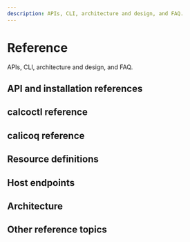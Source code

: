 ```yaml
---
description: APIs, CLI, architecture and design, and FAQ.
---
```



# Reference

APIs, CLI, architecture and design, and FAQ.

## API and installation references

<DocCardLinkLayout>
  <DocCardLink docId='reference/api' />
  <DocCardLink docId='reference/installation/api' />
  <DocCardLink docId='reference/installation/helm_customization' />
  <DocCardLink docId='reference/rest-api-reference' />
  <DocCardLink docId='reference/installation/tigerastatus' />
</DocCardLinkLayout>

## calcoctl reference

<DocCardLinkLayout>
  <DocCardLink docId='reference/clis/calicoctl/overview' />
  <DocCardLink docId='reference/clis/calicoctl/apply' />
  <DocCardLink docId='reference/clis/calicoctl/captured-packets' />
  <DocCardLink docId='reference/clis/calicoctl/cluster/overview' />
  <DocCardLink docId='reference/clis/calicoctl/cluster/diags' />
  <DocCardLink docId='reference/clis/calicoctl/convert' />
  <DocCardLink docId='reference/clis/calicoctl/create' />
  <DocCardLink docId='reference/clis/calicoctl/delete' />
  <DocCardLink docId='reference/clis/calicoctl/get' />
  <DocCardLink docId='reference/clis/calicoctl/ipam/overview' />
  <DocCardLink docId='reference/clis/calicoctl/ipam/check' />
  <DocCardLink docId='reference/clis/calicoctl/ipam/release' />
  <DocCardLink docId='reference/clis/calicoctl/ipam/show' />
  <DocCardLink docId='reference/clis/calicoctl/ipam/configure' />
  <DocCardLink docId='reference/clis/calicoctl/ipam/split' />
  <DocCardLink docId='reference/clis/calicoctl/datastore/overview' />
  <DocCardLink docId='reference/clis/calicoctl/datastore/migrate/overview' />
  <DocCardLink docId='reference/clis/calicoctl/datastore/migrate/lock' />
  <DocCardLink docId='reference/clis/calicoctl/datastore/migrate/unlock' />
  <DocCardLink docId='reference/clis/calicoctl/label' />
  <DocCardLink docId='reference/clis/calicoctl/node/overview' />
  <DocCardLink docId='reference/clis/calicoctl/node/run' />
  <DocCardLink docId='reference/clis/calicoctl/node/status' />
  <DocCardLink docId='reference/clis/calicoctl/node/diags' />
  <DocCardLink docId='reference/clis/calicoctl/node/checksystem' />
  <DocCardLink docId='reference/clis/calicoctl/patch' />
  <DocCardLink docId='reference/clis/calicoctl/replace' />
  <DocCardLink docId='reference/clis/calicoctl/version' />
</DocCardLinkLayout>


## calicoq reference

<DocCardLinkLayout>
  <DocCardLink docId='reference/clis/calicoq/overview' />
  <DocCardLink docId='reference/clis/calicoq/selectors' />
  <DocCardLink docId='reference/clis/calicoq/endpoint' />
  <DocCardLink docId='reference/clis/calicoq/eval' />
  <DocCardLink docId='reference/clis/calicoq/host' />
  <DocCardLink docId='reference/clis/calicoq/policy' />
  <DocCardLink docId='reference/clis/calicoq/version' />
</DocCardLinkLayout>

## Resource definitions

<DocCardLinkLayout>
  <DocCardLink docId='reference/resources/overview' />
  <DocCardLink docId='reference/resources/bgpconfig' />
  <DocCardLink docId='reference/resources/bgppeer' />
  <DocCardLink docId='reference/resources/bgpfilter' />
  <DocCardLink docId='reference/resources/blockaffinity' />
  <DocCardLink docId='reference/resources/caliconodestatus' />
  <DocCardLink docId='reference/resources/compliance-reports/overview' />
  <DocCardLink docId='reference/resources/compliance-reports/inventory' />
  <DocCardLink docId='reference/resources/compliance-reports/network-access' />
  <DocCardLink docId='reference/resources/compliance-reports/policy-audit' />
  <DocCardLink docId='reference/resources/compliance-reports/cis-benchmark' />
  <DocCardLink docId='reference/resources/deeppacketinspection' />
  <DocCardLink docId='reference/resources/egressgatewaypolicy' />
  <DocCardLink docId='reference/resources/externalnetwork' />
  <DocCardLink docId='reference/resources/felixconfig' />
  <DocCardLink docId='reference/resources/globalalert' />
  <DocCardLink docId='reference/resources/globalnetworkpolicy' />
  <DocCardLink docId='reference/resources/globalnetworkset' />
  <DocCardLink docId='reference/resources/globalreport' />
  <DocCardLink docId='reference/resources/globalthreatfeed' />
  <DocCardLink docId='reference/resources/hostendpoint' />
  <DocCardLink docId='reference/resources/ippool' />
  <DocCardLink docId='reference/resources/ipreservation' />
  <DocCardLink docId='reference/resources/ipamconfig' />
  <DocCardLink docId='reference/resources/licensekey' />
  <DocCardLink docId='reference/resources/kubecontrollersconfig' />
  <DocCardLink docId='reference/resources/managedcluster' />
  <DocCardLink docId='reference/resources/networkpolicy' />
  <DocCardLink docId='reference/resources/networkset' />
  <DocCardLink docId='reference/resources/node' />
  <DocCardLink docId='reference/resources/packetcapture' />
  <DocCardLink docId='reference/resources/policyrecommendations' />
  <DocCardLink docId='reference/resources/profile' />
  <DocCardLink docId='reference/resources/remoteclusterconfiguration' />
  <DocCardLink docId='reference/resources/stagedglobalnetworkpolicy' />
  <DocCardLink docId='reference/resources/stagedkubernetesnetworkpolicy' />
  <DocCardLink docId='reference/resources/stagednetworkpolicy' />
  <DocCardLink docId='reference/resources/tier' />
  <DocCardLink docId='reference/resources/workloadendpoint' />
</DocCardLinkLayout>

## Host endpoints
<DocCardLinkLayout>
  <DocCardLink docId='reference/host-endpoints/overview' />
  <DocCardLink docId='reference/host-endpoints/connectivity' />
  <DocCardLink docId='reference/host-endpoints/objects' />
  <DocCardLink docId='reference/host-endpoints/selector' />
  <DocCardLink docId='reference/host-endpoints/failsafe' />
  <DocCardLink docId='reference/host-endpoints/pre-dnat' />
  <DocCardLink docId='reference/host-endpoints/forwarded' />
  <DocCardLink docId='reference/host-endpoints/summary' />
  <DocCardLink docId='reference/host-endpoints/conntrack' />
</DocCardLinkLayout>

## Architecture
<DocCardLinkLayout>
  <DocCardLink docId='reference/architecture/overview' />
  <DocCardLink docId='reference/architecture/data-path' />
</DocCardLinkLayout>


## Other reference topics

<DocCardLinkLayout>
  <DocCardLink docId='reference/attribution' />
  <DocCardLink docId='reference/component-versions' />
  <DocCardLink docId='reference/faq' />
  <DocCardLink docId='reference/support-policy' />
</DocCardLinkLayout>


